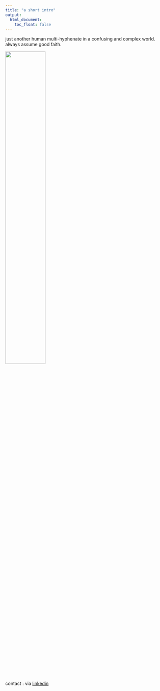 ```yaml
---
title: "a short intro"
output:
  html_document:
    toc_float: false
---
```


just another human multi-hyphenate in a confusing and complex world. always assume good faith.

<img src="images_lifesite/rupistand.jpg" style="width:50%">

contact : via [linkedin](www.linkedin.com/in/audrey-yeo-8000)


